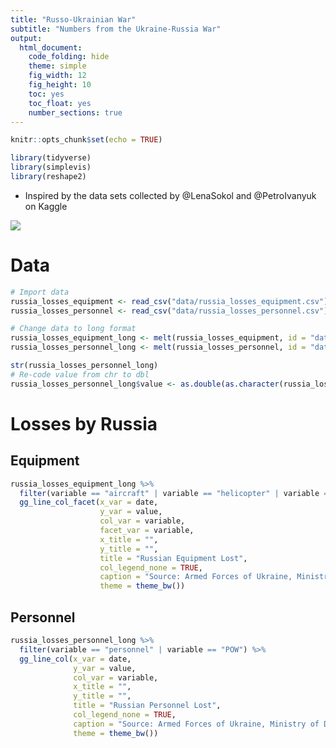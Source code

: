 ```yaml
---
title: "Russo-Ukrainian War"
subtitle: "Numbers from the Ukraine-Russia War"
output: 
  html_document:
    code_folding: hide
    theme: simple
    fig_width: 12
    fig_height: 10
    toc: yes
    toc_float: yes
    number_sections: true
---
```

```r
knitr::opts_chunk$set(echo = TRUE)

library(tidyverse)
library(simplevis)
library(reshape2)
```

  - Inspired by the data sets collected by @LenaSokol and @PetroIvanyuk on Kaggle

![](https://ichef.bbci.co.uk/news/976/cpsprodpb/2CDE/production/_124868411_ukraine_russian_control_areas_map_2x640-nc.png)

# Data

```r
# Import data
russia_losses_equipment <- read_csv("data/russia_losses_equipment.csv")
russia_losses_personnel <- read_csv("data/russia_losses_personnel.csv")
```

```r
# Change data to long format
russia_losses_equipment_long <- melt(russia_losses_equipment, id = "date")
russia_losses_personnel_long <- melt(russia_losses_personnel, id = "date")

str(russia_losses_personnel_long)
# Re-code value from chr to dbl
russia_losses_personnel_long$value <- as.double(as.character(russia_losses_personnel_long$value))
```

# Losses by Russia
## Equipment
```r
russia_losses_equipment_long %>% 
  filter(variable == "aircraft" | variable == "helicopter" | variable == "tank" | variable == "APC" | variable == "field artillery" | variable == "drone") %>%
  gg_line_col_facet(x_var = date,
                    y_var = value,
                    col_var = variable,
                    facet_var = variable,
                    x_title = "",
                    y_title = "",
                    title = "Russian Equipment Lost",
                    col_legend_none = TRUE,
                    caption = "Source: Armed Forces of Ukraine, Ministry of Defense of Ukraine. Graphic: @wyuet",
                    theme = theme_bw())

```

## Personnel
```r
russia_losses_personnel_long %>% 
  filter(variable == "personnel" | variable == "POW") %>% 
  gg_line_col(x_var = date,
              y_var = value,
              col_var = variable,
              x_title = "",
              y_title = "",
              title = "Russian Personnel Lost",
              col_legend_none = TRUE,
              caption = "Source: Armed Forces of Ukraine, Ministry of Defense of Ukraine. Graphic: @wyuet",
              theme = theme_bw())
```

